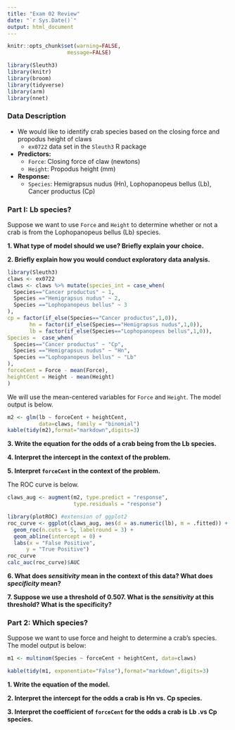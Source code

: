 ```yaml
---
title: "Exam 02 Review"
date: "`r Sys.Date()`"
output: html_document
---
```


```r
knitr::opts_chunk$set(warning=FALSE,
                   message=FALSE)
```

```r
library(Sleuth3)
library(knitr)
library(broom)
library(tidyverse)
library(arm)
library(nnet)
```

### Data Description

- We would like to identify crab species based on the closing force and propodus height of claws
  + `ex0722` data set in the `Sleuth3` R package

- **Predictors:** 
  + `Force`: </font> Closing force of claw (newtons)
  + `Height`: </font> Propodus height (mm)
  
- **Response:**
  + `Species`: </font> Hemigrapsus nudus (Hn), Lophopanopeus bellus (Lb), Cancer productus (Cp)

### Part I: Lb species?

Suppose we want to use `Force` and `Height` to determine whether or not a crab is from the Lophopanopeus bellus (Lb) species. 


**1. What type of model should we use? Briefly explain your choice.**

**2. Briefly explain how you would conduct exploratory data analysis.** 


```r
library(Sleuth3)
claws <- ex0722
claws <- claws %>% mutate(species_int = case_when(
  Species=="Cancer productus" ~ 1, 
  Species =="Hemigrapsus nudus" ~ 2, 
  Species =="Lophopanopeus bellus" ~ 3
), 
cp = factor(if_else(Species=="Cancer productus",1,0)),
       hn = factor(if_else(Species=="Hemigrapsus nudus",1,0)),
       lb = factor(if_else(Species=="Lophopanopeus bellus",1,0)), 
Species =  case_when(
  Species=="Cancer productus" ~ "Cp", 
  Species =="Hemigrapsus nudus" ~ "Hn", 
  Species =="Lophopanopeus bellus" ~ "Lb"
), 
forceCent = Force - mean(Force), 
heightCent = Height - mean(Height)
)
```

We will use the mean-centered variables for `Force` and `Height`. The model output is below.

```r
m2 <- glm(lb ~ forceCent + heightCent, 
          data=claws, family = "binomial")
kable(tidy(m2),format="markdown",digits=3)
```


**3. Write the equation for the odds of a crab being from the Lb species.**

**4. Interpret the intercept in the context of the problem.**

**5. Interpret `forceCent` in the context of the problem.**

The ROC curve is below. 

```r
claws_aug <- augment(m2, type.predict = "response", 
                     type.residuals = "response")

library(plotROC) #extension of ggplot2
roc_curve <- ggplot(claws_aug, aes(d = as.numeric(lb), m = .fitted)) +
  geom_roc(n.cuts = 5, labelround = 3) + 
  geom_abline(intercept = 0) + 
  labs(x = "False Positive", 
      y = "True Positive")
roc_curve
calc_auc(roc_curve)$AUC
```


**6. What does <i>sensitivity</i> mean in the context of this data? What does <i>specificity</i> mean?**

**7. Suppose we use a threshold of 0.507. What is the <i>sensitivity</i> at this threshold? What is the specificity?** 


### Part 2: Which species?

Suppose we want to use force and height to determine a crab's species. The model output is below:


```r
m1 <- multinom(Species ~ forceCent + heightCent, data=claws)
```

```r
kable(tidy(m1, exponentiate="False"),format="markdown",digits=3)
```

**1. Write the equation of the model.** 

**2. Interpret the intercept for the odds a crab is Hn vs. Cp species.**

**3. Interpret the coefficient of `forceCent` for the odds a crab is Lb .vs Cp species.**





